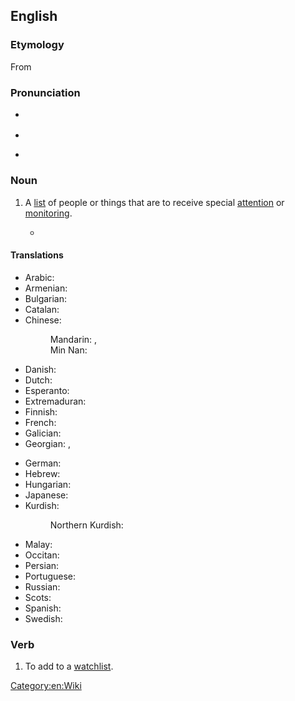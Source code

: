 {{also|watch list}}
{{selfref|For help on watchlists, see [[mw:Manual:Watchlist|Watchlist manual]] on Media-Wiki. To go directly to your own watchlist on this wiki, see [[Special:Watchlist]].}}
==English==
{{wikipedia}}

===Etymology===
From {{compound|en|watch|list}}

===Pronunciation===
* {{a|GA}} {{IPA|en|/ˈwɔt͡ʃˌlɪst/}}
* {{audio|en|en-us-watchlist.ogg|Audio (US)}}
* {{a|UK}} {{IPA|en|/ˈwɒt͡ʃˌlɪst/}}

===Noun===
{{en-noun}}

# A [[list]] of people or things that are to receive special [[attention]] or [[monitoring]].
#: {{ux|en|The police have hundreds of citizens on their '''watchlists'''.}}
#* {{quote-book|en|year=2010|author=William J. Krouse|title=Terrorist Watchlist Checks and Air Passenger Prescreening|page=11|passage=The TSA provides the airlines with the “No Fly” and “Automatic Selectee” '''watchlists''' for use in identifying passengers who are to be denied boarding or who require additional scrutiny prior to boarding. The “No Fly” '''watchlist''' is a list of persons who are considered a direct threat to U.S. civil aviation.}}

====Translations====
{{trans-top|list for special attention}}
* Arabic: {{t|ar|قَائِمَةُ مُرَاقَبَةٍ|f}}
* Armenian: {{t|hy|հսկացանկ}}
* Bulgarian: {{t|bg|наблюдаваните теми}}
* Catalan: {{t|ca|llista de seguiment|f}}
* Chinese:
*: Mandarin: {{t|cmn|監視列表|sc=Hani}}, {{t|cmn|监视列表|tr=jiānshì lièbiǎo|sc=Hani}}
*: Min Nan: {{t|nan|監視單|tr=kàm-sī-toaⁿ|sc=Hani}}
* Danish: {{t|da|overvågningsliste}}
* Dutch: {{t|nl|observatielijst|f}}
* Esperanto: {{t|eo|atentaro}}
* Extremaduran: {{t|ext|lista e seguimientu|f}}
* Finnish: {{t+|fi|tarkkailulista}}
* French: {{t|fr|liste de suivi|f}}
* Galician: {{t|gl|lista de vixilancia|f}}
* Georgian: {{t|ka|სანახავი სია}}, {{t|ka|დაკვირვების სია}}
{{trans-mid}}
* German: {{t+|de|Beobachtungsliste|f}}
* Hebrew: {{t|he|רְשִׁימַת מַעֲקָב|f|tr=reshimát ma'akáv|sc=Hebr}}
* Hungarian: {{t+|hu|figyelőlista}}
* Japanese: {{t|ja|ウォッチリスト|tr=wotchirisuto}}
* Kurdish:
*: Northern Kurdish: {{t|kmr|lîsteya şopandinê}}
* Malay: {{t|ms|senarai pantau}}
* Occitan: {{t|oc|lista de seguiment|f}}
* Persian: {{t|fa|فهرست پی‌گیری‌|tr=fehrest-e peygiri}}
* Portuguese: {{t|pt|lista de observação|f}}
* Russian: {{t|ru|спи́сок наблюде́ния|m}}
* Scots: {{t|sco|watchleet}}
* Spanish: {{t|es|lista de seguimiento|f}}
* Swedish: {{t+|sv|bevakningslista|n}}
{{trans-bottom}}

===Verb===
{{en-verb}}

# {{lb|en|transitive}} To add to a [[#Noun|watchlist]].

[[Category:en:Wiki]]